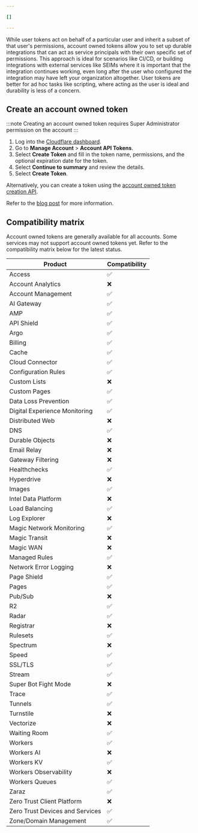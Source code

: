 ```yaml
---

[]

---
```


While user tokens act on behalf of a particular user and inherit a subset of that user's permissions, account owned tokens allow you to set up durable integrations that can act as service principals with their own specific set of permissions. This approach is ideal for scenarios like CI/CD, or building integrations with external services like SEIMs where it is important that the integration continues working, even long after the user who configured the integration may have left your organization altogether. User tokens are better for ad hoc tasks like scripting, where acting as the user is ideal and durability is less of a concern. 

## Create an account owned token
:::note
Creating an account owned token requires Super Administrator permission on the account
:::

1. Log into the [Cloudflare dashboard](https://dash.cloudflare.com).
2. Go to **Manage Account** >  **Account API Tokens**.
4. Select **Create Token** and fill in the token name, permissions, and the optional expiration date for the token. 
5. Select **Continue to summary** and review the details.
6. Select **Create Token**.

Alternatively, you can create a token using the [account owned token creation API](/api/resources/accounts/subresources/tokens/methods/create/).

Refer to the [blog post](https://blog.cloudflare.com/account-owned-tokens-automated-actions-zaraz/) for more information.

## Compatibility matrix

Account owned tokens are generally available for all accounts. Some services may not support account owned tokens yet. Refer to the compatibility matrix below for the latest status. 

| Product | Compatibility |
| --- | --- |
| Access | ✅ |
| Account Analytics | ❌ |
| Account Management | ✅ |
| AI Gateway | ✅ |
| AMP | ✅ |
| API Shield | ✅ |
| Argo | ✅ |
| Billing | ✅ |
| Cache | ✅ |
| Cloud Connector | ✅ |
| Configuration Rules | ✅ |
| Custom Lists | ❌ |
| Custom Pages | ✅ |
| Data Loss Prevention | ✅ |
| Digital Experience Monitoring | ✅ |
| Distributed Web | ❌ |
| DNS | ✅ |
| Durable Objects | ❌ |
| Email Relay | ❌ |
| Gateway Filtering | ❌ |
| Healthchecks | ✅ |
| Hyperdrive | ❌ |
| Images | ✅ |
| Intel Data Platform | ❌ |
| Load Balancing | ✅ |
| Log Explorer | ❌ |
| Magic Network Monitoring | ✅ |
| Magic Transit | ❌ |
| Magic WAN | ❌ |
| Managed Rules | ✅ |
| Network Error Logging | ❌ |
| Page Shield | ✅ |
| Pages | ✅ |
| Pub/Sub | ❌ |
| R2 | ✅ |
| Radar | ✅ |
| Registrar | ❌ |
| Rulesets | ✅ |
| Spectrum | ❌ |
| Speed | ✅ |
| SSL/TLS | ✅ |
| Stream | ✅ |
| Super Bot Fight Mode | ❌ |
| Trace | ✅ |
| Tunnels | ✅ |
| Turnstile | ❌ |
| Vectorize | ❌ |
| Waiting Room | ✅ |
| Workers | ✅ |
| Workers AI | ❌ |
| Workers KV | ✅ |
| Workers Observability | ❌ |
| Workers Queues | ✅ |
| Zaraz | ✅ |
| Zero Trust Client Platform | ❌ |
| Zero Trust Devices and Services | ✅ |
| Zone/Domain Management | ✅ |

